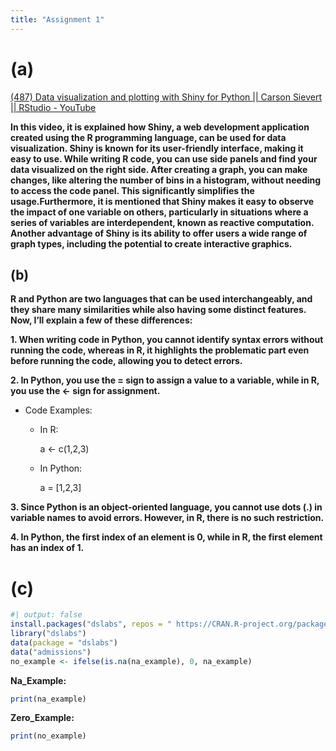 ```yaml
---
title: "Assignment 1"
---
```


# (a)

[(487) Data visualization and plotting with Shiny for Python \|\| Carson Sievert \|\| RStudio - YouTube](https://www.youtube.com/watch?v=5zJC0AB-UK8&list=PL9HYL-VRX0oTOK4cpbCbRk15K2roEgzVW&index=22)

**In this video, it is explained how Shiny, a web development application created using the R programming language, can be used for data visualization. Shiny is known for its user-friendly interface, making it easy to use. While writing R code, you can use side panels and find your data visualized on the right side. After creating a graph, you can make changes, like altering the number of bins in a histogram, without needing to access the code panel. This significantly simplifies the usage.Furthermore, it is mentioned that Shiny makes it easy to observe the impact of one variable on others, particularly in situations where a series of variables are interdependent, known as reactive computation. Another advantage of Shiny is its ability to offer users a wide range of graph types, including the potential to create interactive graphics.**

## (b)

**R and Python are two languages that can be used interchangeably, and they share many similarities while also having some distinct features. Now, I'll explain a few of these differences:**

**1. When writing code in Python, you cannot identify syntax errors without running the code, whereas in R, it highlights the problematic part even before running the code, allowing you to detect errors.**

**2. In Python, you use the = sign to assign a value to a variable, while in R, you use the \<- sign for assignment.**

-   Code Examples:

    -   In R:

        a \<- c(1,2,3)

    -   In Python:

        a = \[1,2,3\]

**3. Since Python is an object-oriented language, you cannot use dots (.) in variable names to avoid errors. However, in R, there is no such restriction.**

**4. In Python, the first index of an element is 0, while in R, the first element has an index of 1.**

# (c)

```r
#| output: false
install.packages("dslabs", repos = " https://CRAN.R-project.org/package=dslabs")
library("dslabs")
data(package = "dslabs")
data("admissions")
no_example <- ifelse(is.na(na_example), 0, na_example)


```

**Na_Example:**

```r
print(na_example)
```

**Zero_Example:**

```r
print(no_example)
```
